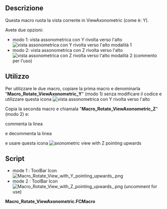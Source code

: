 <languages/>

{{Macro/it
|Name=Macro Rotate ViewAxonometric
|Icon=Macro_Rotate_View_with_Y_pointing_upwards_.png
|Description=Questa macro ruota la vista corrente in ViewAxonometric (come è: Y).
|Author=Yorik
|Version=01.00
|FCVersion=All
|Download= [https://www.freecadweb.org/wiki/images/2/2e/Macro_Rotate_View_with_Y_pointing_upwards_.png ToolBar Icon]
|Date=2010-11-17
|SeeAlso=[[Macro_Rotate_View|Macro_Rotate_View]]
}}

<span id="Description"></span>
==Descrizione==

Questa macro ruota la vista corrente in ViewAxonometric (come è: Y).

Avete due opzioni:

* modo 1: vista assonometrica con Y rivolta verso l'alto [[File: Macro_Rotate_View_with_Y_pointing_upwards_.png|vista assonometrica con Y rivolta verso l'alto]] modalità 1
* modo 2: vista assonometrica con Z rivolta verso l'alto [[File: Macro_Rotate_View_with_Z_pointing_upwards_.png|vista assonometrica con Z rivolta verso l'alto]] modalità 2 (commento per l'uso)

<span id="Usage"></span>
==Utilizzo==

Per utilizzare le due macro, copiare la prima macro e denominarla "'''Macro_Rotate_ViewAxonometric_Y'''" (modo 1) senza modificare il codice e utilizzare questa icona [[File: Macro_Rotate_View_with_Y_pointing_upwards_.png|vista assonometrica con Y rivolta verso l'alto]]

Copia la seconda macro e chiamala "'''Macro_Rotate_ViewAxonometric_Z'''" (modo 2) e:

commenta la linea

{{ColoredText|'''11''' {{Emphasis|#rot.setValue(coin.SbVec3f(1,0,0),-math.pi/2) # Y pointing upwards (mode 1)}} }}

e decommenta la linea 

{{ColoredText|'''12''' {{Emphasis|rot.setValue(coin.SbVec3f(0,0,1),math.pi/2) # Z pointing upwards (mode 2 uncomment for use)}} }} e usare questa icona [[File:Macro_Rotate_View_with_Z_pointing_upwards_.png|axonometric view with Z pointing upwards]]

==Script==

* mode 1 : ToolBar Icon [[File:Macro_Rotate_View_with_Y_pointing_upwards_.png]]
* mode 2 : ToolBar Icon [[File:Macro_Rotate_View_with_Z_pointing_upwards_.png]] (uncomment for use)

'''Macro_Rotate_ViewAxonometric.FCMacro'''

{{MacroCode|code=
import math
import pivy
from pivy import coin

Gui.activeDocument().activeView().viewAxonometric()
Gui.SendMsgToActiveView("ViewFit")

cam = Gui.ActiveDocument.ActiveView.getCameraNode()
rot = coin.SbRotation()

rot.setValue(coin.SbVec3f(1,0,0),-math.pi/2) # Y pointing upwards (mode 1)
#rot.setValue(coin.SbVec3f(0,0,1),math.pi/2) # Z pointing upwards (mode 2 uncomment for use)
nrot = cam.orientation.getValue() * rot
cam.orientation = nrot
Gui.SendMsgToActiveView("ViewFit")
}}


{{clear}}